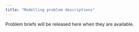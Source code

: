 ```yaml
---
title: "Modelling problem descriptions"
---
```


Problem briefs will be released here when they are available.
